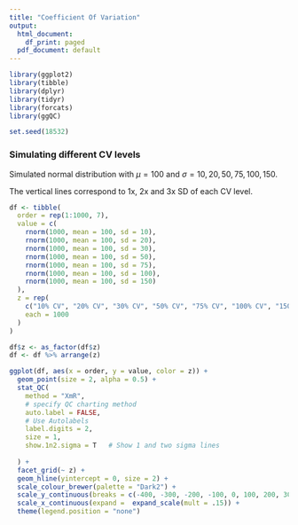 ```yaml
---
title: "Coefficient Of Variation"
output:
  html_document:
    df_print: paged
  pdf_document: default
---
```


```r

library(ggplot2)
library(tibble)
library(dplyr)
library(tidyr)
library(forcats)
library(ggQC)

set.seed(18532)

```

### Simulating different CV levels

Simulated normal distribution with $\mu = 100$ and $\sigma = 10, 20, 50, 75, 100, 150$.

The vertical lines correspond to 1x, 2x and 3x SD of each CV level.

```r
df <- tibble(
  order = rep(1:1000, 7),
  value = c(
    rnorm(1000, mean = 100, sd = 10),
    rnorm(1000, mean = 100, sd = 20),
    rnorm(1000, mean = 100, sd = 30),
    rnorm(1000, mean = 100, sd = 50),
    rnorm(1000, mean = 100, sd = 75),
    rnorm(1000, mean = 100, sd = 100),
    rnorm(1000, mean = 100, sd = 150)
  ),
  z = rep(
    c("10% CV", "20% CV", "30% CV", "50% CV", "75% CV", "100% CV", "150% CV"),
    each = 1000
  )
)

df$z <- as_factor(df$z)
df <- df %>% arrange(z)

ggplot(df, aes(x = order, y = value, color = z)) +
  geom_point(size = 2, alpha = 0.5) +
  stat_QC(
    method = "XmR",
    # specify QC charting method
    auto.label = FALSE,
    # Use Autolabels
    label.digits = 2, 
    size = 1,
    show.1n2.sigma = T   # Show 1 and two sigma lines
    
  ) +
  facet_grid(~ z) +
  geom_hline(yintercept = 0, size = 2) +
  scale_colour_brewer(palette = "Dark2") +
  scale_y_continuous(breaks = c(-400, -300, -200, -100, 0, 100, 200, 300, 400, 500, 600)) +
  scale_x_continuous(expand =  expand_scale(mult = .15)) +
  theme(legend.position = "none")
```
